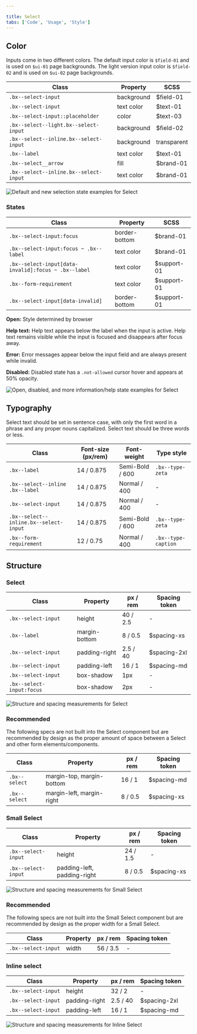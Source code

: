 ```yaml
---

title: Select
tabs: ['Code', 'Usage', 'Style']
---
```


## Color

Inputs come in two different colors. The default input color is `$field-01` and is used on `$ui-01` page backgrounds. The light version input color is `$field-02` and is used on `$ui-02` page backgrounds.

| Class                                  | Property   | SCSS        |
| -------------------------------------- | ---------- | ----------- |
| `.bx--select-input`                    | background | $field-01   |
| `.bx--select-input`                    | text color | $text-01    |
| `.bx--select-input::placeholder`       | color      | $text-03    |
| `.bx--select--light.bx--select-input`  | background | $field-02   |
| `.bx--select--inline.bx--select-input` | background | transparent |
| `.bx--label`                           | text color | $text-01    |
| `.bx--select__arrow`                   | fill       | $brand-01   |
| `.bx--select--inline.bx--select-input` | text color | $brand-01   |

<ImageComponent fixed="default" caption="Examples of default and new selection Select states in $field-02 (right) and $field-01 (left)">

![Default and new selection state examples for Select](images/select-style-1.png)

</ImageComponent>

### States

| Class                                                | Property      | SCSS        |
| ---------------------------------------------------- | ------------- | ----------- |
| `.bx--select-input:focus`                            | border-bottom | $brand-01   |
| `.bx--select-input:focus ~ .bx--label`               | text color    | $brand-01   |
| `.bx--select-input[data-invalid]:focus ~ .bx--label` | text color    | $support-01 |
| `.bx--form-requirement`                              | text color    | $support-01 |
| `.bx--select-input[data-invalid]`                    | border-bottom | $support-01 |

**Open:** Style determined by browser

**Help text:** Help text appears below the label when the input is active. Help text remains visible while the input is focused and disappears after focus away.

**Error:** Error messages appear below the input field and are always present while invalid.

**Disabled:** Disabled state has a `.not-allowed` cursor hover and appears at 50% opacity.

<ImageComponent fixed="default" caption="Examples of open, disabled, and help Select states">

![Open, disabled, and more information/help state examples for Select](images/select-style-3.png)

</ImageComponent>

## Typography

Select text should be set in sentence case, with only the first word in a phrase and any proper nouns capitalized. Select text should be three words or less.

| Class                                  | Font-size (px/rem) | Font-weight     | Type style          |
| -------------------------------------- | ------------------ | --------------- | ------------------- |
| `.bx--label`                           | 14 / 0.875         | Semi-Bold / 600 | `.bx--type-zeta`    |
| `.bx--select--inline .bx--label`       | 14 / 0.875         | Normal / 400    | -                   |
| `.bx--select-input`                    | 14 / 0.875         | Normal / 400    | -                   |
| `.bx--select--inline.bx--select-input` | 14 / 0.875         | Semi-Bold / 600 | `.bx--type-zeta`    |
| `.bx--form-requirement`                | 12 / 0.75          | Normal / 400    | `.bx--type-caption` |

## Structure

### Select

| Class                     | Property      | px / rem | Spacing token |
| ------------------------- | ------------- | -------- | ------------- |
| `.bx--select-input`       | height        | 40 / 2.5 | -             |
| `.bx--label`              | margin-bottom | 8 / 0.5  | $spacing-xs   |
| `.bx--select-input`       | padding-right | 2.5 / 40 | $spacing-2xl  |
| `.bx--select-input`       | padding-left  | 16 / 1   | $spacing-md   |
| `.bx--select-input`       | box-shadow    | 1px      | -             |
| `.bx--select-input:focus` | box-shadow    | 2px      | -             |

<ImageComponent fixed="default" caption="Structure and spacing measurements for Select | px / rem">

![Structure and spacing measurements for Select](images/select-style-2.png)

</ImageComponent>

### Recommended

The following specs are not built into the Select component but are recommended by design as the proper amount of space between a Select and other form elements/components.

| Class         | Property                  | px / rem | Spacing token |
| ------------- | ------------------------- | -------- | ------------- |
| `.bx--select` | margin-top, margin-bottom | 16 / 1   | $spacing-md   |
| `.bx--select` | margin-left, margin-right | 8 / 0.5  | $spacing-xs   |

### Small Select

| Class               | Property                    | px / rem | Spacing token |
| ------------------- | --------------------------- | -------- | ------------- |
| `.bx--select-input` | height                      | 24 / 1.5 | -             |
| `.bx--select-input` | padding-left, padding-right | 8 / 0.5  | $spacing-xs   |

<ImageComponent fixed="default" caption="Structure and spacing measurements for Small Select | px / rem & examples of open and disabled Small Select states">

![Structure and spacing measurements for Small Select](images/select-style-4.png)

</ImageComponent>

### Recommended

The following specs are not built into the Small Select component but are recommended by design as the proper width for a Small Select.

| Class               | Property | px / rem | Spacing token |
| ------------------- | -------- | -------- | ------------- |
| `.bx--select-input` | width    | 56 / 3.5 | -             |

### Inline select

| Class               | Property      | px / rem | Spacing token |
| ------------------- | ------------- | -------- | ------------- |
| `.bx--select-input` | height        | 32 / 2   | -             |
| `.bx--select-input` | padding-right | 2.5 / 40 | $spacing-2xl  |
| `.bx--select-input` | padding-left  | 16 / 1   | $spacing-md   |

<ImageComponent fixed="default" caption="Structure and spacing measurements for Inline Select (focused) | px / rem">

![Structure and spacing measurements for Inline Select](images/select-style-6.png)

</ImageComponent>

